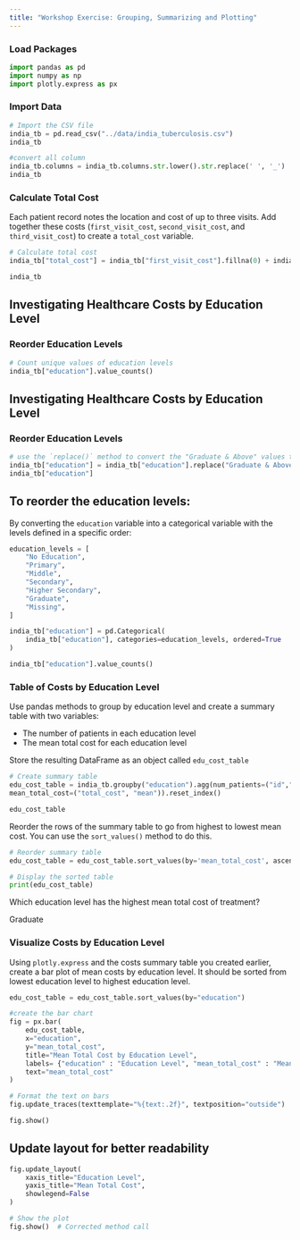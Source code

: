 ```yaml
---
title: "Workshop Exercise: Grouping, Summarizing and Plotting"
---
```


### Load Packages

```python
import pandas as pd
import numpy as np
import plotly.express as px
```

### Import Data

```python
# Import the CSV file
india_tb = pd.read_csv("../data/india_tuberculosis.csv")
india_tb
```


```python
#convert all column 
india_tb.columns = india_tb.columns.str.lower().str.replace(' ', '_')
india_tb
```
### Calculate Total Cost
Each patient record notes the location and cost of up to three visits. Add together these costs (`first_visit_cost`, `second_visit_cost`, and `third_visit_cost`) to create a `total_cost` variable.

```python
# Calculate total cost
india_tb["total_cost"] = india_tb["first_visit_cost"].fillna(0) + india_tb["second_visit_cost"].fillna(0) + india_tb["third_visit_cost"].fillna(0)

india_tb
```
## Investigating Healthcare Costs by Education Level

### Reorder Education Levels

```python
# Count unique values of education levels
india_tb["education"].value_counts()
```

## Investigating Healthcare Costs by Education Level

### Reorder Education Levels

```python
# use the `replace()` method to convert the "Graduate & Above" values to "Graduate".
india_tb["education"] = india_tb["education"].replace("Graduate & Above","Graduate")
india_tb["education"]
```
## To reorder the education levels: 
By converting the `education` variable into a categorical variable with the levels defined in a specific order:

```python
education_levels = [
    "No Education",
    "Primary",
    "Middle",
    "Secondary",
    "Higher Secondary",
    "Graduate",
    "Missing",
]

india_tb["education"] = pd.Categorical(
    india_tb["education"], categories=education_levels, ordered=True
)
```


```python
india_tb["education"].value_counts()
```

### Table of Costs by Education Level

Use pandas methods to group by education level and create a summary table with two variables:

- The number of patients in each education level
- The mean total cost for each education level

Store the resulting DataFrame as an object called `edu_cost_table`

```python
# Create summary table
edu_cost_table = india_tb.groupby("education").agg(num_patients=("id","size"),
mean_total_cost=("total_cost", "mean")).reset_index()

edu_cost_table
```

Reorder the rows of the summary table to go from highest to lowest mean cost. You can use the `sort_values()` method to do this.


```python
# Reorder summary table
edu_cost_table = edu_cost_table.sort_values(by='mean_total_cost', ascending=False)

# Display the sorted table
print(edu_cost_table)
```

Which education level has the highest mean total cost of treatment?

Graduate

### Visualize Costs by Education Level

Using `plotly.express` and the costs summary table you created earlier, create a bar plot of mean costs by education level. It should be sorted from lowest education level to highest education level.


```python

edu_cost_table = edu_cost_table.sort_values(by="education")

#create the bar chart
fig = px.bar(
    edu_cost_table,
    x="education",
    y="mean_total_cost",
    title="Mean Total Cost by Education Level",
    labels= {"education" : "Education Level", "mean_total_cost" : "Mean Total Cost"},
    text="mean_total_cost"
)

# Format the text on bars
fig.update_traces(texttemplate="%{text:.2f}", textposition="outside")

fig.show()

```

 
 
## Update layout for better readability


```python
fig.update_layout(
    xaxis_title="Education Level",
    yaxis_title="Mean Total Cost",
    showlegend=False
)

# Show the plot
fig.show()  # Corrected method call
```